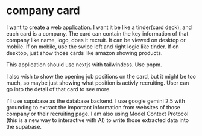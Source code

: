 # company card

I want to create a web application. I want it be like a tinder(card deck), and each card is a company. The card can contain the key information of that company like name, logo, does it recruit. It can be viewed on desktop or mobile. If on mobile, use the swipe left and right logic like tinder. If on desktop, just show those cards like amazon showing products.

This application should use nextjs with tailwindcss. Use pnpm.

I also wish to show the opening job positions on the card, but it might be too much, so maybe just showing what position is activly recruiting. User can go into the detail of that card to see more.

I'll use supabase as the database backend. I use google gemini 2.5 with grounding to extract the important information from websites of those company or their recruiting page. I am also using Model Context Protocol (this is a new way to interactive with AI) to write those extracted data into the supabase.
